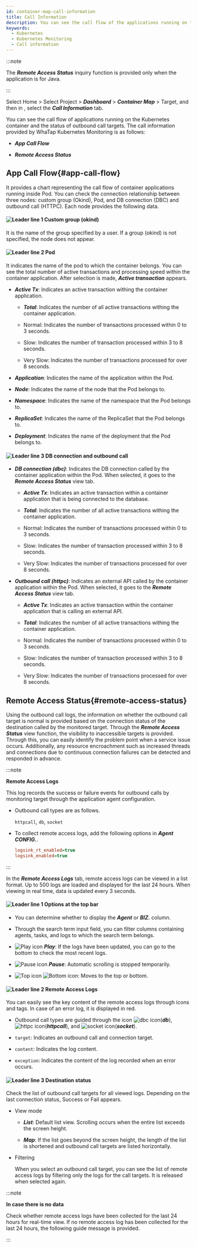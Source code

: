 ```yaml
---
id: container-map-call-information
title: Call Information
description: You can see the call flow of the applications running on the container and the status of the outbound call targets.
keywords:
  - Kubernetes
  - Kubernetes Monitoring
  - Call information
---
```


:::note 

The **_Remote Access Status_** inquiry function is provided only when the application is for Java.

:::

Select Home > Select Project > **_Dashboard_** > **_Container Map_** > Target, and then in <Cmdname sid="BTN07712" className="uitext" />, select the **_Call Information_** tab.

You can see the call flow of applications running on the Kubernetes container and the status of outbound call targets. The call information provided by WhaTap Kubernetes Monitoring is as follows: 

- **_App Call Flow_**

- **_Remote Access Status_**

## App Call Flow{#app-call-flow}

<ImgLang img='k8s-container-map-call-info-app.png' desc='App Call Flow' />

It provides a chart representing the call flow of container applications running inside Pod. You can check the connection relationship between three nodes: custom group (Okind), Pod, and DB connection (DBC) and outbound call (HTTPC). Each node provides the following data. 

#### ![Leader line 1](/img/number-01.png) Custom group (okind)

It is the name of the group specified by a user. If a group (okind) is not specified, the node does not appear.

#### ![Leader line 2](/img/number-02.png) Pod

It indicates the name of the pod to which the container belongs. You can see the total number of active transactions and processing speed within the container application. After selection is made, **_Active transaction_** appears.

- **_Active Tx_**: Indicates an active transaction withing the container application. 

  - **_Total_**: Indicates the number of all active transactions withing the container application.

  - <span class='normal'>Normal</span>: Indicates the number of transactions processed within 0 to 3 seconds.

  - <span class='slow'>Slow</span>: Indicates the number of transaction processed within 3 to 8 seconds.

  - <span class='vslow'>Very Slow</span>: Indicates the number of transactions processed for over 8 seconds.

- **_Application_**: Indicates the name of the application within the Pod. 

- **_Node_**: Indicates the name of the node that the Pod belongs to. 

- **_Namespace_**: Indicates the name of the namespace that the Pod belongs to. 

- **_ReplicaSet_**: Indicates the name of the ReplicaSet that the Pod belongs to. 

- **_Deployment_**: Indicates the name of the deployment that the Pod belongs to.  

#### ![Leader line 3](/img/number-03.png) DB connection and outbound call

- **_DB connection (dbc)_**: Indicates the DB connection called by the container application within the Pod. When selected, it goes to the **_Remote Access Status_** view tab.

  - **_Active Tx_**: Indicates an active transaction within a container application that is being connected to the database. 

  - **_Total_**: Indicates the number of all active transactions withing the container application.

  - <span class='normal'>Normal</span>: Indicates the number of transactions processed within 0 to 3 seconds.

  - <span class='slow'>Slow</span>: Indicates the number of transaction processed within 3 to 8 seconds.

  - <span class='vslow'>Very Slow</span>: Indicates the number of transactions processed for over 8 seconds.

- **_Outbound call (httpc)_**: Indicates an external API called by the container application within the Pod. When selected, it goes to the **_Remote Access Status_** view tab. 

  - **_Active Tx_**: Indicates an active transaction within the container application that is calling an external API. 

  - **_Total_**: Indicates the number of all active transactions withing the container application.

  - <span class='normal'>Normal</span>: Indicates the number of transactions processed within 0 to 3 seconds.

  - <span class='slow'>Slow</span>: Indicates the number of transaction processed within 3 to 8 seconds.

  - <span class='vslow'>Very Slow</span>: Indicates the number of transactions processed for over 8 seconds.

## Remote Access Status{#remote-access-status}

Using the outbound call logs, the information on whether the outbound call target is normal is provided based on the connection status of the destination called by the monitored target. Through the **_Remote Access Status_** view function, the visibility to inaccessible targets is provided. Through this, you can easily identify the problem point when a service issue occurs. Additionally, any resource encroachment such as increased threads and connections due to continuous connection failures can be detected and responded in advance.

:::note

**Remote Access Logs**

This log records the success or failure events for outbound calls by monitoring target through the application agent configuration. 

- Outbound call types are as follows.

  `httpcall`, `db`, `socket` 

- To collect remote access logs, add the following options in **_Agent CONFIG._**.

  ```ini
  logsink_rt_enabled=true
  logsink_enabled=true
  ```

::: 

<ImgLang img='k8s-container-map-call-info-remote.png' desc='Remote Access Logs' />

In the **_Remote Access Logs_** tab, remote access logs can be viewed in a list format. Up to 500 logs are loaded and displayed for the last 24 hours. When viewing in real time, data is updated every 3 seconds. 

#### ![Leader line 1](/img/number-01.png) Options at the top bar

- You can determine whether to display the **_Agent_** or **_BIZ._** column.

- Through the search term input field, you can filter columns containing agents, tasks, and logs to which the search term belongs.

- ![Play icon](/img/ic-caret-right.svg) **_Play_**: If the logs have been updated, you can go to the bottom to check the most recent logs.

- ![Pause icon](/img/ico-pause.svg) **_Pause_**: Automatic scrolling is stopped temporarily.

- ![Top icon](/img/ic-caret-up.svg) ![Bottom icon](/img/ic-caret-down.svg): Moves to the top or bottom.

#### ![Leader line 2](/img/number-02.png) Remote Access Logs

You can easily see the key content of the remote access logs through icons and tags. In case of an error log, it is displayed in <span class='vslow'>red</span>.

- Outbound call types are guided through the icon ![dbc icon](/img/ic-db.svg)(**_db_**), ![httpc icon](/img/ic-network-filled.svg)(**_httpcall_**), and ![socket icon](/img/ic-branches.svg)(**_socket_**).

- `target`: Indicates an outbound call and connection target. 

- `content`: Indicates the log content. 

- `exception`: Indicates the content of the log recorded when an error occurs.

#### ![Leader line 3](/img/number-03.png) Destination status

Check the list of outbound call targets for all viewed logs. Depending on the last connection status, <span class='vslow'>Success</span> or <span class='mstop'>Fail</span> appears. 

- View mode

  - **_List_**: Default list view. Scrolling occurs when the entire list exceeds the screen height.

  - **_Map_**: If the list goes beyond the screen height, the length of the list is shortened and outbound call targets are listed horizontally.

- Filtering

  When you select an outbound call target, you can see the list of remote access logs by filtering only the logs for the call targets. It is released when selected again.

:::note

**In case there is no data**

Check whether remote access logs have been collected for the last 24 hours for real-time view. If no remote access log has been collected for the last 24 hours, the following guide message is provided.

<ImgLang img='k8s-container-map-call-info-remote-none.png' desc='no monitoring data collection' />

:::
